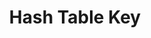 ---
id: "ds_easy_006"
questionType: "MULTIPLE_CHOICE"
title: "Hash Table Key"
description: "What is used to access values in a hash table?"
difficulty: "EASY"
category: "Data Structures"
options:
  - "Index"
  - "Key"
  - "Pointer"
  - "Address"
correctAnswer: 1
---